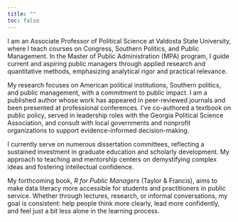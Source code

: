 ```yaml
---
title: ""
toc: false
---
```


I am an Associate Professor of Political Science at Valdosta State University, where I teach courses on Congress, Southern Politics, and Public Management. In the Master of Public Administration (MPA) program, I guide current and aspiring public managers through applied research and quantitative methods, emphasizing analytical rigor and practical relevance.

My research focuses on American political institutions, Southern politics, and public management, with a commitment to public impact. I am a published author whose work has appeared in peer-reviewed journals and been presented at professional conferences. I’ve co-authored a textbook on public policy, served in leadership roles with the Georgia Political Science Association, and consult with local governments and nonprofit organizations to support evidence-informed decision-making.

I currently serve on numerous dissertation committees, reflecting a sustained investment in graduate education and scholarly development. My approach to teaching and mentorship centers on demystifying complex ideas and fostering intellectual confidence.

My forthcoming book, *R for Public Managers* (Taylor & Francis), aims to make data literacy more accessible for students and practitioners in public service. Whether through lectures, research, or informal conversations, my goal is consistent: help people think more clearly, lead more confidently, and feel just a bit less alone in the learning process.


